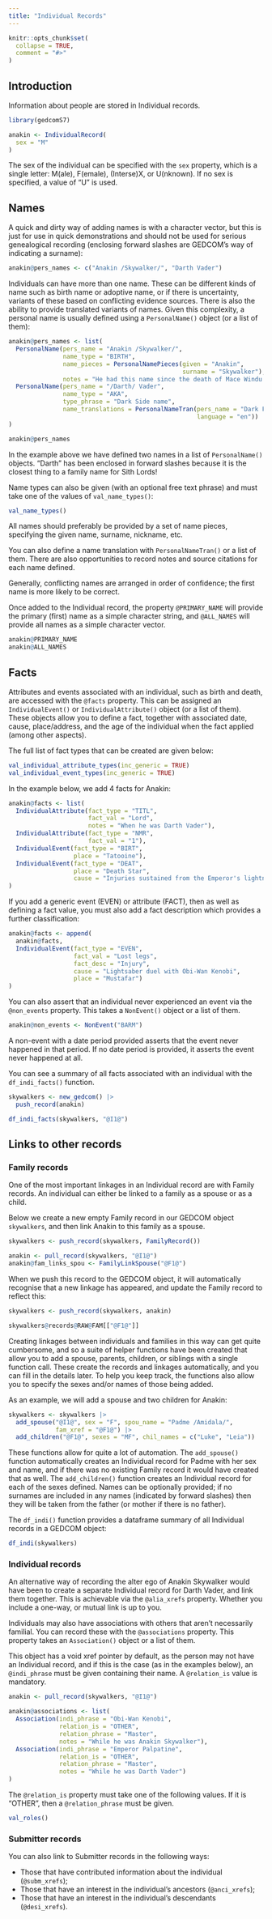 ```yaml
---
title: "Individual Records"
---
```


```r
knitr::opts_chunk$set(
  collapse = TRUE,
  comment = "#>"
)
```

## Introduction

Information about people are stored in Individual records.

```r
library(gedcomS7)

anakin <- IndividualRecord(
  sex = "M"
)
```

The sex of the individual can be specified with the `sex` property, which is a single letter: M(ale), F(emale), (Interse)X, or U(nknown). If no sex is specified, a value of "U" is used.

## Names

A quick and dirty way of adding names is with a character vector, but this is just for use in quick demonstrations and should not be used for serious genealogical recording (enclosing forward slashes are GEDCOM's way of indicating a surname):

```r
anakin@pers_names <- c("Anakin /Skywalker/", "Darth Vader")
```

Individuals can have more than one name. These can be different kinds of name such as birth name or adoptive name, or if there is uncertainty, variants of these based on conflicting evidence sources. There is also the ability to provide translated variants of names. Given this complexity, a personal name is usually defined using a `PersonalName()` object (or a list of them):

```r
anakin@pers_names <- list(
  PersonalName(pers_name = "Anakin /Skywalker/",
               name_type = "BIRTH",
               name_pieces = PersonalNamePieces(given = "Anakin",
                                                surname = "Skywalker"),
               notes = "He had this name since the death of Mace Windu."),
  PersonalName(pers_name = "/Darth/ Vader",
               name_type = "AKA",
               type_phrase = "Dark Side name",
               name_translations = PersonalNameTran(pers_name = "Dark Father",
                                                    language = "en"))
)

anakin@pers_names
```

In the example above we have defined two names in a list of `PersonalName()` objects. "Darth" has been enclosed in forward slashes because it is the closest thing to a family name for Sith Lords!

Name types can also be given (with an optional free text phrase) and must take one of the values of `val_name_types()`:

```r
val_name_types()
```

All names should preferably be provided by a set of name pieces, specifying the given name, surname, nickname, etc.

You can also define a name translation with `PersonalNameTran()` or a list of them. There are also opportunities to record notes and source citations for each name defined.

Generally, conflicting names are arranged in order of confidence; the first name is more likely to be correct.

Once added to the Individual record, the property `@PRIMARY_NAME` will provide the primary (first) name as a simple character string, and `@ALL_NAMES` will provide all names as a simple character vector.

```r
anakin@PRIMARY_NAME
anakin@ALL_NAMES
```

## Facts

Attributes and events associated with an individual, such as birth and death, are accessed with the `@facts` property. This can be assigned an `IndividualEvent()` or `IndividualAttribute()` object (or a list of them). These objects allow you to define a fact, together with associated date, cause, place/address, and the age of the individual when the fact applied (among other aspects).

The full list of fact types that can be created are given below:

```r
val_individual_attribute_types(inc_generic = TRUE)
val_individual_event_types(inc_generic = TRUE)
```

In the example below, we add 4 facts for Anakin:

```r
anakin@facts <- list(
  IndividualAttribute(fact_type = "TITL",
                      fact_val = "Lord",
                      notes = "When he was Darth Vader"),
  IndividualAttribute(fact_type = "NMR",
                      fact_val = "1"),
  IndividualEvent(fact_type = "BIRT",
                  place = "Tatooine"),
  IndividualEvent(fact_type = "DEAT",
                  place = "Death Star",
                  cause = "Injuries sustained from the Emperor's lightning")
)
```

If you add a generic event (EVEN) or attribute (FACT), then as well as defining a fact value, you must also add a fact description which provides a further classification:

```r
anakin@facts <- append(
  anakin@facts,
  IndividualEvent(fact_type = "EVEN",
                  fact_val = "Lost legs",
                  fact_desc = "Injury",
                  cause = "Lightsaber duel with Obi-Wan Kenobi",
                  place = "Mustafar")
)
```

You can also assert that an individual never experienced an event via the `@non_events` property. This takes a `NonEvent()` object or a list of them.

```r
anakin@non_events <- NonEvent("BARM")
```

A non-event with a date period provided asserts that the event never happened in that period. If no date period is provided, it asserts the event never happened at all.

You can see a summary of all facts associated with an individual with the `df_indi_facts()` function.

```r
skywalkers <- new_gedcom() |> 
  push_record(anakin)

df_indi_facts(skywalkers, "@I1@")
```


## Links to other records

### Family records

One of the most important linkages in an Individual record are with Family records. An individual can either be linked to a family as a spouse or as a child.

Below we create a new empty Family record in our GEDCOM object `skywalkers`, and then link Anakin to this family as a spouse.

```r
skywalkers <- push_record(skywalkers, FamilyRecord())

anakin <- pull_record(skywalkers, "@I1@")
anakin@fam_links_spou <- FamilyLinkSpouse("@F1@")
```

When we push this record to the GEDCOM object, it will automatically recognise that a new linkage has appeared, and update the Family record to reflect this:

```r
skywalkers <- push_record(skywalkers, anakin)

skywalkers@records@RAW@FAM[["@F1@"]]
```

Creating linkages between individuals and families in this way can get quite cumbersome, and so a suite of helper functions have been created that allow you to add a spouse, parents, children, or siblings with a single function call. These create the records and linkages automatically, and you can fill in the details later. To help you keep track, the functions also allow you to specify the sexes and/or names of those being added.

As an example, we will add a spouse and two children for Anakin:

```r
skywalkers <- skywalkers |> 
  add_spouse("@I1@", sex = "F", spou_name = "Padme /Amidala/",
             fam_xref = "@F1@") |> 
  add_children("@F1@", sexes = "MF", chil_names = c("Luke", "Leia"))
```

These functions allow for quite a lot of automation. The `add_spouse()` function automatically creates an Individual record for Padme with her sex and name, and if there was no existing Family record it would have created that as well. The `add_children()` function creates an Individual record for each of the sexes defined. Names can be optionally provided; if no surnames are included in any names (indicated by forward slashes) then they will be taken from the father (or mother if there is no father).

The `df_indi()` function provides a dataframe summary of all Individual records in a GEDCOM object:

```r
df_indi(skywalkers)
```

### Individual records

An alternative way of recording the alter ego of Anakin Skywalker would have been to create a separate Individual record for Darth Vader, and link them together. This is achievable via the `@alia_xrefs` property. Whether you include a one-way, or mutual link is up to you.

Individuals may also have associations with others that aren't necessarily familial. You can record these with the `@associations` property. This property takes an `Association()` object or a list of them.

This object has a void xref pointer by default, as the person may not have an Individual record, and if this is the case (as in the examples below), an `@indi_phrase` must be given containing their name. A `@relation_is` value is mandatory.

```r
anakin <- pull_record(skywalkers, "@I1@")

anakin@associations <- list(
  Association(indi_phrase = "Obi-Wan Kenobi",
              relation_is = "OTHER",
              relation_phrase = "Master",
              notes = "While he was Anakin Skywalker"),
  Association(indi_phrase = "Emperor Palpatine",
              relation_is = "OTHER",
              relation_phrase = "Master",
              notes = "While he was Darth Vader")
)
```

The `@relation_is` property must take one of the following values. If it is "OTHER", then a `@relation_phrase` must be given.

```r
val_roles()
```

### Submitter records

You can also link to Submitter records in the following ways:

* Those that have contributed information about the individual (`@subm_xrefs`); 
* Those that have an interest in the individual's ancestors (`@anci_xrefs`);
* Those that have an interest in the individual's descendants (`@desi_xrefs`).
